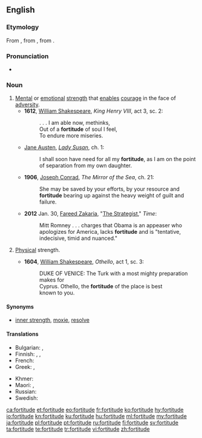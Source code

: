==English==

===Etymology===
{{PIE root|en|bʰerǵʰ}}
From {{etyl|fro|en}}, from {{etyl|la|en}} {{m|la|fortitūdō||bravery, strength}}, from {{term|fortis||brave, strong|lang=la}}.

===Pronunciation===
* {{a|RP}} {{IPA|/ˈfɔːtɪtjuːd/|lang=en}}

===Noun===
{{en-noun}}

# [[mental|Mental]] or [[emotional]] [[strength]] that [[enable]]s [[courage]] in the face of [[adversity]].
#* '''1612''', [[w:William Shakespeare|William Shakespeare]], ''King Henry VIII'', act 3, sc. 2:
#*: . . . I am able now, methinks,
#*: Out of a '''fortitude''' of soul I feel,
#*: To endure more miseries.
#* {{circa|1794}} [[w:Jane Austen|Jane Austen]], ''[[w:Lady Susan|Lady Susan]]'', ch. 1:
#*: I shall soon have need for all my '''fortitude''', as I am on the point of separation from my own daughter.
#* '''1906''', [[w:Joseph Conrad|Joseph Conrad]], ''The Mirror of the Sea'', ch. 21:
#*: She may be saved by your efforts, by your resource and '''fortitude''' bearing up against the heavy weight of guilt and failure.
#* '''2012 ''' Jan. 30, [[w:Fareed Zakaria|Fareed Zakaria]], "[http://www.time.com/time/magazine/article/0,9171,2104842,00.html The Strategist]," ''Time'':
#*: Mitt Romney . . . charges that Obama is an appeaser who apologizes for America, lacks '''fortitude''' and is "tentative, indecisive, timid and nuanced."
# {{context|archaic|lang=en}} [[physical|Physical]] strength.
#* '''1604''', [[w:William Shakespeare|William Shakespeare]], ''Othello'', act 1, sc. 3:
#*: DUKE OF VENICE: The Turk with a most mighty preparation makes for
#*: Cyprus. Othello, the '''fortitude''' of the place is best
#*: known to you.

====Synonyms====
* {{sense|mental or emotional strength}} [[inner strength]], [[moxie]], [[resolve]]

====Translations====
{{trans-top|mental or emotional strength}}
* Bulgarian: {{t+|bg|твърдост|f|sc=Cyrl}}, {{t|bg|сила на духа|sc=Cyrl}}
* Finnish: {{t|fi|mielenlujuus}}, {{t+|fi|lujuus}}, {{t|fi|luonteenlujuus}}
* French: {{t+|fr|fortitude|f}}
* Greek: {{t+|el|σθένος|n|sc=Grek}}, {{t+|el|γενναιότητα|f|sc=Grek}}
{{trans-mid}}
* Khmer: {{t|km|ចិត្ដអត់ធ្មត់|tr=jət ɑt tmʊət|sc=Khmr}}
* Maori: {{t|mi|manawaroa}}, {{t|mi|niwha}}
* Russian: {{t|ru|си́ла духа|f}}
* Swedish: {{t+|sv|tapperhet}}
{{trans-bottom}}

[[ca:fortitude]]
[[et:fortitude]]
[[eo:fortitude]]
[[fr:fortitude]]
[[ko:fortitude]]
[[hy:fortitude]]
[[io:fortitude]]
[[kn:fortitude]]
[[ku:fortitude]]
[[hu:fortitude]]
[[ml:fortitude]]
[[my:fortitude]]
[[ja:fortitude]]
[[pl:fortitude]]
[[pt:fortitude]]
[[ru:fortitude]]
[[fi:fortitude]]
[[sv:fortitude]]
[[ta:fortitude]]
[[te:fortitude]]
[[tr:fortitude]]
[[vi:fortitude]]
[[zh:fortitude]]